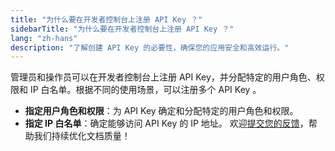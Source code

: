 ```yaml
---
title: "为什么要在开发者控制台上注册 API Key ？"
sidebarTitle: "为什么要在开发者控制台上注册 API Key ？"
lang: "zh-hans"
description: "了解创建 API Key 的必要性，确保您的应用安全和高效运行。"
---
```


管理员和操作员可以在开发者控制台上注册 API Key，并分配特定的用户角色、权限和 IP 白名单。根据不同的使用场景，可以注册多个 API Key 。

- **指定用户角色和权限**：为 API Key 确定和分配特定的用户角色和权限。
- **指定 IP 白名单**：确定能够访问 API Key 的 IP 地址。
<Tip>欢迎[提交您的反馈](https://forms.zohopublic.com/cobo/form/DocumentFeedbackForm/formperma/QvLOhxJv1_JMsJ-1dleZ8Itb_7rzN-LtgvsDdxosoVI?referrername=manuals)，帮助我们持续优化文档质量！</Tip>